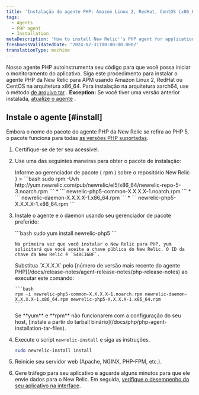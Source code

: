 ```yaml
---
title: 'Instalação do agente PHP: Amazon Linux 2, RedHat, CentOS (x86_64)'
tags:
  - Agents
  - PHP agent
  - Installation
metaDescription: 'How to install New Relic''s PHP agent for application performance monitoring with Amazon Linux 2, RedHat, or CentOS on x86_64 architecture.'
freshnessValidatedDate: '2024-07-31T00:00:00.000Z'
translationType: machine
---
```


Nosso agente PHP autoinstrumenta seu código para que você possa iniciar o monitoramento do aplicativo. Siga este procedimento para instalar o agente PHP da New Relic para APM usando Amazon Linux 2, RedHat ou CentOS na arquitetura x86\_64. Para instalação na arquitetura aarch64, use o método [de arquivo tar](/docs/php/php-agent-installation-tar-files) . <DNT>**Exception:**</DNT> Se você tiver uma versão anterior instalada, [atualize o agente](/docs/agents/php-agent/installation/upgrading-php-agent) .

## Instale o agente [#install]

Embora o nome do pacote do agente PHP da New Relic se refira ao PHP 5, o pacote funciona para todas [as versões PHP suportadas](/docs/agents/php-agent/getting-started/php-agent-compatibility-requirements#php-release).

1. Certifique-se de ter seu <InlinePopover type="licenseKey" />acessível.

2. Use uma das seguintes maneiras para obter o pacote de instalação:

   <CollapserGroup>
     <Collapser
       id="tell-rpm"
       title={<>Informe ao gerenciador de pacote (<InlineCode>
         rpm
       </InlineCode>) sobre o repositório New Relic</>
       }
     >
       ```bash
       sudo rpm -Uvh http://yum.newrelic.com/pub/newrelic/el5/x86_64/newrelic-repo-5-3.noarch.rpm
       ```
     </Collapser>

     <Collapser id="download-rpm" title="Baixe o arquivo rpm do New Relic">
       * ```
         newrelic-php5-common-X.X.X.X-1.noarch.rpm
         ```
       * ```
         newrelic-daemon-X.X.X.X-1.x86_64.rpm
         ```
       * ```
         newrelic-php5-X.X.X.X-1.x86_64.rpm
         ```
     </Collapser>
   </CollapserGroup>

3. Instale o agente e o daemon usando seu gerenciador de pacote preferido:

   <CollapserGroup>
     <Collapser id="manager-yum" title="yum">
       ```bash
       sudo yum install newrelic-php5
       ```

       Na primeira vez que você instalar o New Relic para PHP, yum solicitará que você aceite a chave pública do New Relic. O ID da chave da New Relic é `548C16BF`.
     </Collapser>

     <Collapser id="manager-rpm" title="rpm">
       Substitua `X.X.X.X` pelo [número de versão mais recente do agente PHP](/docs/release-notes/agent-release-notes/php-release-notes) ao executar este comando:

       ```bash
       rpm -i newrelic-php5-common-X.X.X.X-1.noarch.rpm newrelic-daemon-X.X.X.X-1.x86_64.rpm newrelic-php5-X.X.X.X-1.x86_64.rpm
       ```
     </Collapser>

     <Collapser id="manager-tarball" title="tarball">
       Se <DNT>**yum**</DNT> e <DNT>**rpm**</DNT> não funcionarem com a configuração do seu host, [instale a partir do tarball binário](/docs/php/php-agent-installation-tar-files).
     </Collapser>
   </CollapserGroup>

4. Execute o script `newrelic-install` e siga as instruções.

   ```bash
   sudo newrelic-install install
   ```

5. Reinicie seu servidor web (Apache, NGINX, PHP-FPM, etc.).

6. Gere tráfego para seu aplicativo e aguarde alguns minutos para que ele envie dados para o New Relic. Em seguida, [verifique o desempenho do seu aplicativo na interface](/docs/apm/applications-menu/monitoring/apm-overview-page).

<InstallFeedback />